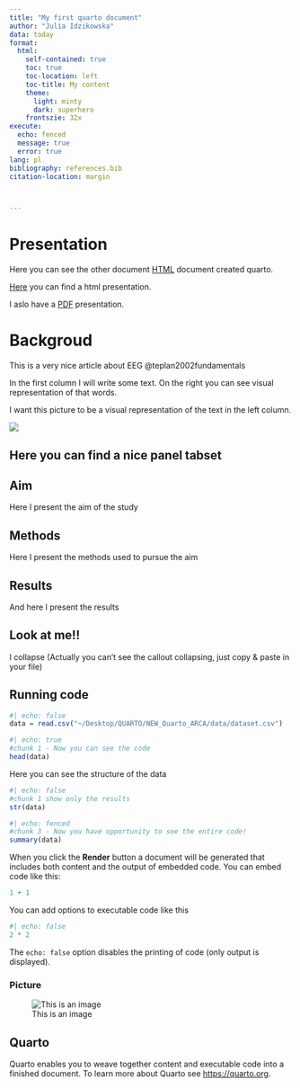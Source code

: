 ```yaml
---
title: "My first quarto document"
author: "Julia Idzikowska"
data: today 
format:
  html:
    self-contained: true
    toc: true
    toc-location: left
    toc-title: My content
    theme:
      light: minty
      dark: superhero
    frontszie: 32x
execute: 
  echo: fenced
  message: true
  error: true
lang: pl
bibliography: references.bib
citation-location: margin



---
```


# Presentation

Here you can see the other document [HTML](myfile.html) document created quarto. 

[Here](FirstQuartoPresentation.html) you can find a html presentation. 

I aslo have a [PDF](PDFpresentation.html) presentation. 



# Backgroud

This is a very nice article about EEG @teplan2002fundamentals

::: {.grid}

::: {.g-col-4}

In the first column I will write some text. On the right you can see visual representation of that words.

:::

::: {.g-col-8}

I want this picture to be a visual representation of the text in the left column.


![](img/b4.png)

:::
:::





## Here you can find a nice panel tabset

::: {.panel-tabset}

## Aim

Here I present the aim of the study 

## Methods

Here I present the methods used to pursue the aim

## Results

And here I present the results

:::

::: {.callout-warning collapse="true"}

## Look at me!!

I collapse (Actually you can't see the callout collapsing, just copy & paste in your file)

:::

## Running code
```r
#| echo: false
data = read.csv("~/Desktop/QUARTO/NEW_Quarto_ARCA/data/dataset.csv")
```

```r
#| echo: true
#chunk 1 - Now you can see the code
head(data)

```


Here you can see the structure of the data
```r
#| echo: false
#chunk 1 show only the results
str(data)
```


```r
#| echo: fenced
#chunk 3 - Now you have opportunity to see the entire code!
summary(data)
```


When you click the **Render** button a document will be generated that includes both content and the output of embedded code. You can embed code like this:

```r
1 + 1
```

You can add options to executable code like this 

```r
#| echo: false
2 * 2
```

The `echo: false` option disables the printing of code (only output is displayed).

### Picture

![This is an image](img/b4.png)



## Quarto

Quarto enables you to weave together content and executable code into a finished document. To learn more about Quarto see <https://quarto.org>.




